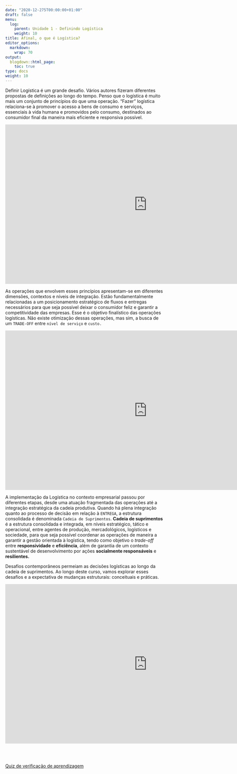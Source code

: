 ---
date: "2020-12-275T00:00:00+01:00"
draft: false
menu:
  log:
    parent: Unidade 1 - Definindo Logística
    weight: 10
title: Afinal, o que é Logística?
editor_options: 
  markdown: 
    wrap: 70
output: 
  blogdown::html_page:
    toc: true
type: docs
weight: 10
---


Definir Logística é um grande desafio. Vários autores fizeram diferentes propostas de definições ao longo do tempo. Penso que o logística é muito mais um conjunto de princípios do que uma operação. "Fazer" logística relaciona-se à promover o acesso a bens de consumo e serviços, essenciais à vida humana e promovidos pelo consumo, destinados ao consumidor final da maneira mais eficiente e responsiva possível. 

<iframe width="894" height="503" src="https://www.youtube.com/embed/Il0frfdhPbg" frameborder="0" allow="accelerometer; autoplay; clipboard-write; encrypted-media; gyroscope; picture-in-picture" allowfullscreen></iframe>

As operações que envolvem esses princípios apresentam-se em diferentes dimensões, contextos e níveis de integração. Estão fundamentalmente relacionadas a um posicionamento estratégico de fluxos e entregas necessários para que seja possível deixar o consumidor feliz e garantir a competitividade das empresas. Esse é o objetivo finalístico das operações logísticas. Não existe otimização dessas operações, mas sim, a busca de um `TRADE-OFF` entre `nível de serviço` e `custo.` 

<iframe width="894" height="503" src="https://www.youtube.com/embed/5Ky98pI3FBQ" frameborder="0" allow="accelerometer; autoplay; clipboard-write; encrypted-media; gyroscope; picture-in-picture" allowfullscreen></iframe>

A implementação da Logística no contexto empresarial passou por diferentes etapas, desde uma atuação fragmentada das operações até a integração estratégica da cadeia produtiva. Quando há plena integração quanto ao processo de decisão em relação à `ENTREGA`, a estrutura consolidada é denominada `Cadeia de Suprimentos`. 
**Cadeia de suprimentos** é a estrutura consolidada e integrada, em níveis estratégico, tático e operacional, entre agentes de produção, mercadológicos, logísticos e sociedade, para que seja possível coordenar as operações de maneira a garantir a gestão orientada à logística, tendo como objetivo o _trade-off_ entre **responsividade** e **eficiência**, além de garantia de um contexto sustentável de desenvolvimento por ações **socialmente responsáveis** e **resilientes.** 

Desafios contemporâneos permeiam as decisões logísticas ao longo da cadeia de suprimentos. Ao longo deste curso, vamos explorar esses desafios e a expectativa de mudanças estruturais: conceituais e práticas.

<iframe width="894" height="503" src="https://www.youtube.com/embed/fAa9xxquj14" frameborder="0" allow="accelerometer; autoplay; clipboard-write; encrypted-media; gyroscope; picture-in-picture" allowfullscreen></iframe>

<br></br>

[Quiz de verificação de aprendizagem](http://www.quiz.com.br/qa/4839/)